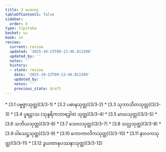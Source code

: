 ```yaml
---
title: 3 မဟာဝဂ္ဂ
tableOfContents: false
sidebar:
  order: 4
type: tipitaka
basket: su
book: sn
review:
  current: review
  updated: '2025-10-23T09:13:46.011598'
  updated_by: ''
  notes: ''
  history:
  - state: review
    date: '2025-10-23T09:13:46.011598'
    updated_by: ''
    notes: ''
    previous_state: draft
---
```



<ReviewStatus review={frontmatter.review} showDetails={true} />

<HypothesisAnnotation frontmatter={frontmatter} />

<DynamicBreadcrumb />



<TableOfContents book="sn" section="3">
* [3.1 ပဗ္ဗဇ္ဇာသုတ္တ](3/3-1)
* [3.2 ပဓာနသုတ္တ](3/3-2)
* [3.3 သုဘာသိတသုတ္တ](3/3-3)
* [3.4 ပူရဠာသ (သုန္ဒရိကဘာရဒွါဇ) သုတ္တ](3/3-4)
* [3.5 မာဃသုတ္တ](3/3-5)
* [3.6 သဘိယသုတ္တ](3/3-6)
* [3.7 သေလသုတ္တ](3/3-7)
* [3.8 သလ္လသုတ္တ](3/3-8)
* [3.9 ဝါသေဋ္ဌသုတ္တ](3/3-9)
* [3.10 ကောကာလိကသုတ္တ](3/3-10)
* [3.11 နာလကသုတ္တ](3/3-11)
* [3.12 ဒွယတာနုပဿနာသုတ္တ](3/3-12)
</TableOfContents>
